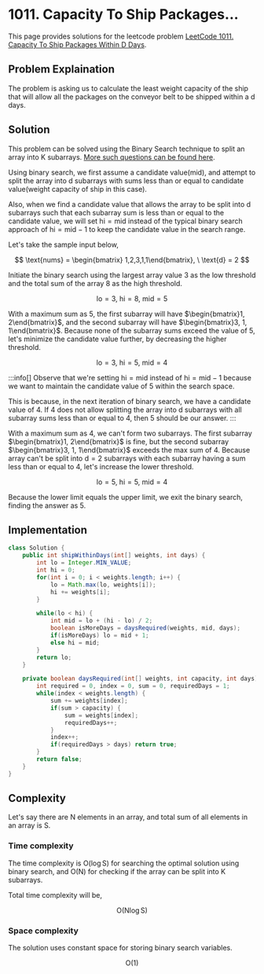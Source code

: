 
# 1011. Capacity To Ship Packages...

This page provides solutions for the leetcode problem [LeetCode 1011. Capacity To Ship Packages Within D Days](https://leetcode.com/problems/capacity-to-ship-packages-within-d-days/).

## Problem Explaination 

The problem is asking us to calculate the least weight capacity of the ship that will allow all the packages on the conveyor belt to be shipped within a $\text{d}$ days.

## Solution

This problem can be solved using the Binary Search technique to split an array into $\text{K}$ subarrays. [More such questions can be found here](/binary-search/split-array-into-k-subarrays).

Using binary search, we first assume a candidate value($\text{mid}$), and attempt to split the array into $\text{d}$ subarrays with sums less than or equal to candidate value(weight capacity of ship in this case).

Also, when we find a candidate value that allows the array to be split into $\text{d}$ subarrays such that each subarray sum is less than or equal to the candidate value, we will set $\text{hi} = \text{mid}$ instead of the typical binary search approach of $\text{hi} = \text{mid} - 1$ to keep the candidate value in the search range.

Let's take the sample input below,

$$
\text{nums} = \begin{bmatrix} 1,2,3,1,1\end{bmatrix},  \ \text{d} = 2
$$

Initiate the binary search using the largest array value $3$ as the low threshold and the total sum of the array $8$ as the high threshold.

$$
\text{lo} = 3, \ \text{hi} = 8, \ \text{mid} = 5
$$

With a maximum sum as $5$, the first subarray will have $\begin{bmatrix}1, 2\end{bmatrix}$, and the second subarray will have $\begin{bmatrix}3, 1, 1\end{bmatrix}$. Because none of the subarray sums exceed the value of $5$, let's minimize the candidate value further, by decreasing the higher threshold.

$$
\text{lo} = 3, \ \text{hi} = 5, \ \text{mid} = 4
$$

:::info[]
Observe that we're setting $\text{hi} = \text{mid}$ instead of $\text{hi} = \text{mid} - 1$ because we want to maintain the candidate value of $5$ within the search space.

This is because, in the next iteration of binary search, we have a candidate value of $4$. If $4$ does not allow splitting the array into $\text{d}$ subarrays with all subarray sums less than or equal to $4$, then $5$ should be our answer.
:::

With a maximum sum as $4$, we can't form two subarrays. The first subarray $\begin{bmatrix}1, 2\end{bmatrix}$ is fine, but the second subarray $\begin{bmatrix}3, 1, 1\end{bmatrix}$ exceeds the max sum of $4$. Because array can't be split into $\text{d}=2$ subarrays with each subarray having a sum less than or equal to $4$, let's increase the lower threshold.

$$
\text{lo} = 5, \ \text{hi} = 5, \ \text{mid} = 4
$$

Because the lower limit equals the upper limit, we exit the binary search, finding the answer as $5$.


## Implementation

<Tabs>
  <TabItem value="Java" label="Java" default>

```java
class Solution {
    public int shipWithinDays(int[] weights, int days) {
        int lo = Integer.MIN_VALUE;
        int hi = 0;
        for(int i = 0; i < weights.length; i++) {
            lo = Math.max(lo, weights[i]);
            hi += weights[i];
        }

        while(lo < hi) {
            int mid = lo + (hi - lo) / 2;
            boolean isMoreDays = daysRequired(weights, mid, days);
            if(isMoreDays) lo = mid + 1;
            else hi = mid;
        }
        return lo;
    }

    private boolean daysRequired(int[] weights, int capacity, int days) {
        int required = 0, index = 0, sum = 0, requiredDays = 1;
        while(index < weights.length) {
            sum += weights[index];
            if(sum > capacity) {
                sum = weights[index];
                requiredDays++;
            }
            index++;
            if(requiredDays > days) return true;
        }
        return false;
    }
}
```
</TabItem>
</Tabs>

## Complexity 

Let's say there are $\text{N}$ elements in an array, and total sum of all elements in an array is $\text{S}$.

### Time complexity 

The time complexity is $\text{O}(\log \text{S})$ for searching the optimal solution using binary search, and $\text{O}(\text{N})$ for checking if the array can be split into $\text{K}$ subarrays. 

Total time complexity will be, 

$$
\text{O}(\text{N} \log \text{S})
$$



### Space complexity

The solution uses constant space for storing binary search variables.

$$
\text{O}(1)
$$

